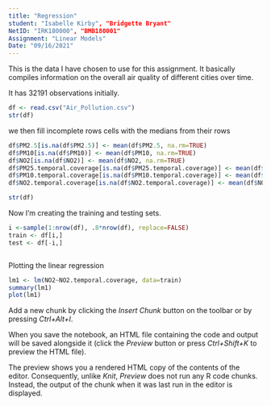 ```yaml
---
title: "Regression"
student: "Isabelle Kirby", "Bridgette Bryant" 
NetID: "IRK180000", "BMB180001"
Assignment: "Linear Models"
Date: "09/16/2021"
---
```

This is the data I have chosen to use for this assignment. It basically compiles
information on the overall air quality of different cities over time.

It has 32191 observations initially.
```r
df <- read.csv("Air_Pollution.csv")
str(df)
```
we then fill incomplete rows cells with the medians from their rows
```r
df$PM2.5[is.na(df$PM2.5)] <- mean(df$PM2.5, na.rm=TRUE)
df$PM10[is.na(df$PM10)] <- mean(df$PM10, na.rm=TRUE)
df$NO2[is.na(df$NO2)] <- mean(df$NO2, na.rm=TRUE)
df$PM25.temporal.coverage[is.na(df$PM25.temporal.coverage)] <- mean(df$PM25.temporal.coverage, na.rm=TRUE)
df$PM10.temporal.coverage[is.na(df$PM10.temporal.coverage)] <- mean(df$PM10.temporal.coverage, na.rm=TRUE)
df$NO2.temporal.coverage[is.na(df$NO2.temporal.coverage)] <- mean(df$NO2.temporal.coverage, na.rm=TRUE)

str(df)
```

Now I'm creating the training and testing sets.
```r
i <-sample(1:nrow(df), .8*nrow(df), replace=FALSE)
train <- df[i,]
test <- df[-i,]
```

```r

```



Plotting the linear regression
```r
lm1 <- lm(NO2~NO2.temporal.coverage, data=train)
summary(lm1)
plot(lm1)
```

Add a new chunk by clicking the *Insert Chunk* button on the toolbar or by pressing *Ctrl+Alt+I*.

When you save the notebook, an HTML file containing the code and output will be saved alongside it (click the *Preview* button or press *Ctrl+Shift+K* to preview the HTML file).

The preview shows you a rendered HTML copy of the contents of the editor. Consequently, unlike *Knit*, *Preview* does not run any R code chunks. Instead, the output of the chunk when it was last run in the editor is displayed.
